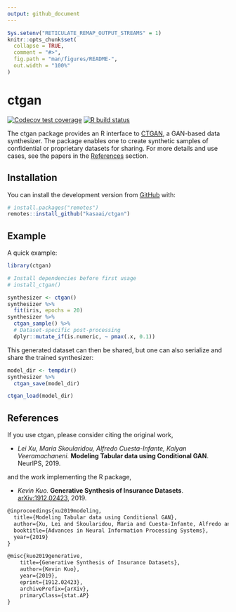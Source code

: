 ```yaml
---
output: github_document
---
```


<!-- README.md is generated from README.Rmd. Please edit that file -->

```r
Sys.setenv("RETICULATE_REMAP_OUTPUT_STREAMS" = 1)
knitr::opts_chunk$set(
  collapse = TRUE,
  comment = "#>",
  fig.path = "man/figures/README-",
  out.width = "100%"
)
```

# ctgan

<!-- badges: start -->
[![Codecov test coverage](https://codecov.io/gh/kasaai/ctgan/branch/master/graph/badge.svg)](https://codecov.io/gh/kasaai/ctgan?branch=master)
[![R build status](https://github.com/kasaai/ctgan/workflows/R-CMD-check/badge.svg)](https://github.com/kasaai/ctgan/actions)
<!-- badges: end -->

The ctgan package provides an R interface to [CTGAN](https://github.com/DAI-Lab/CTGAN),
a GAN-based data synthesizer. The package enables one to create synthetic samples
of confidential or proprietary datasets for sharing. For more details and use cases,
see the papers in the [References](#references) section.

## Installation

You can install the development version from [GitHub](https://github.com/) with:

``` r
# install.packages("remotes")
remotes::install_github("kasaai/ctgan")
```
## Example

A quick example:

```r
library(ctgan)

# Install dependencies before first usage
# install_ctgan()

synthesizer <- ctgan()
synthesizer %>% 
  fit(iris, epochs = 20)
synthesizer %>% 
  ctgan_sample() %>% 
  # Dataset-specific post-processing
  dplyr::mutate_if(is.numeric, ~ pmax(.x, 0.1))
```

This generated dataset can then be shared, but one can also serialize and share the trained synthesizer:

```r
model_dir <- tempdir()
synthesizer %>% 
  ctgan_save(model_dir)

ctgan_load(model_dir)
```


## References

If you use ctgan, please consider citing the original work,

- *Lei Xu, Maria Skoularidou, Alfredo Cuesta-Infante, Kalyan Veeramachaneni.* **Modeling Tabular data using Conditional GAN**. NeurIPS, 2019.

and the work implementing the R package,

- *Kevin Kuo.* **Generative Synthesis of Insurance Datasets**. [arXiv:1912.02423](https://arxiv.org/abs/1912.02423), 2019.

```LaTeX
@inproceedings{xu2019modeling,
  title={Modeling Tabular data using Conditional GAN},
  author={Xu, Lei and Skoularidou, Maria and Cuesta-Infante, Alfredo and Veeramachaneni, Kalyan},
  booktitle={Advances in Neural Information Processing Systems},
  year={2019}
}

@misc{kuo2019generative,
    title={Generative Synthesis of Insurance Datasets},
    author={Kevin Kuo},
    year={2019},
    eprint={1912.02423},
    archivePrefix={arXiv},
    primaryClass={stat.AP}
}
```
